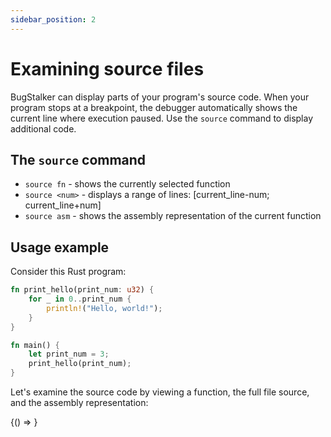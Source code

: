 ```yaml
---
sidebar_position: 2
---
```


# Examining source files

BugStalker can display parts of your program's source code. When your program stops at a breakpoint, 
the debugger automatically shows the current line where execution paused.
Use the `source` command to display additional code.

## The `source` command

- `source fn` - shows the currently selected function
- `source <num>` - displays a range of lines: [current_line-num; current_line+num]
- `source asm` - shows the assembly representation of the current function

## Usage example

Consider this Rust program:

```rust
fn print_hello(print_num: u32) {
    for _ in 0..print_num {
        println!("Hello, world!");
    }
}

fn main() {
    let print_num = 3;
    print_hello(print_num);
}
```

Let's examine the source code by viewing a function, the full file source, and the assembly representation:


<BrowserOnly>
  {() => <AsciinemaPlayer src="/BugStalker/casts/source.cast" />}
</BrowserOnly>
